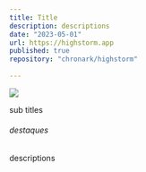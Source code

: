 ```yaml
---
title: Title
description: descriptions
date: "2023-05-01"
url: https://highstorm.app
published: true
repository: "chronark/highstorm"
  
---
```



 [![](https://highstorm.app/og.png)](https://highstorm.app) 

sub titles
###### destaques
descriptions
